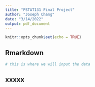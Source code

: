 ```yaml
---
title: "PSTAT131 Final Project"
author: "Joseph Chang"
date: "3/14/2022"
output: pdf_document
---
```


```r
knitr::opts_chunk$set(echo = TRUE)
```

## Rmarkdown

```r
# this is where we will input the data 

```

## xxxxx
```r

```

